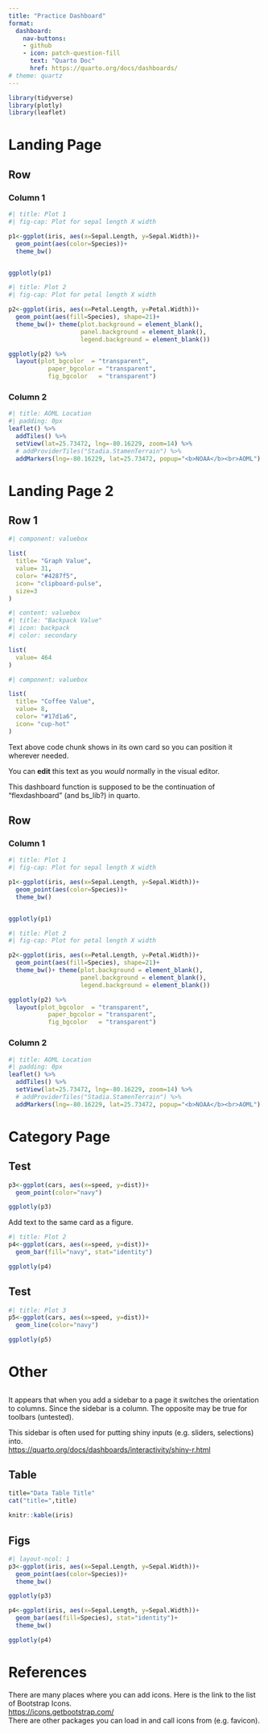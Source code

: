 ```yaml
---
title: "Practice Dashboard"
format: 
  dashboard:
    nav-buttons: 
    - github
    - icon: patch-question-fill
      text: "Quarto Doc"
      href: https://quarto.org/docs/dashboards/
# theme: quartz
---
```


```r
library(tidyverse)
library(plotly)
library(leaflet)
```

<!-- Can have leading content not contained in a card above all other cards that will appear on every page. -->

# Landing Page

## Row

### Column 1 {.tabset}

```r
#| title: Plot 1
#| fig-cap: Plot for sepal length X width

p1<-ggplot(iris, aes(x=Sepal.Length, y=Sepal.Width))+
  geom_point(aes(color=Species))+
  theme_bw()


ggplotly(p1)
```

```r
#| title: Plot 2
#| fig-cap: Plot for petal length X width

p2<-ggplot(iris, aes(x=Petal.Length, y=Petal.Width))+
  geom_point(aes(fill=Species), shape=21)+
  theme_bw()+ theme(plot.background = element_blank(),
                    panel.background = element_blank(),
                    legend.background = element_blank())

ggplotly(p2) %>%
  layout(plot_bgcolor  = "transparent",
           paper_bgcolor = "transparent",
           fig_bgcolor   = "transparent")
```

### Column 2

```r
#| title: AOML Location
#| padding: 0px
leaflet() %>%
  addTiles() %>%
  setView(lat=25.73472, lng=-80.16229, zoom=14) %>% 
  # addProviderTiles("Stadia.StamenTerrain") %>%
  addMarkers(lng=-80.16229, lat=25.73472, popup="<b>NOAA</b><br>AOML")
```


# Landing Page 2

## Row 1 {height="20%"}

```r
#| component: valuebox

list(
  title= "Graph Value",
  value= 31,
  color= "#4287f5",
  icon= "clipboard-pulse",
  size=3
)
```

```r
#| content: valuebox
#| title: "Backpack Value"
#| icon: backpack
#| color: secondary

list(
  value= 464
)
```

```r
#| component: valuebox

list(
  title= "Coffee Value",
  value= 8,
  color= "#17d1a6",
  icon= "cup-hot"
)
```

::: {.card title="Text"}
Text above code chunk shows in its own card so you can position it wherever needed.

You can **edit** this text as you *would* normally in the visual editor.

This dashboard function is supposed to be the continuation of "flexdashboard" (and bs_lib?) in quarto.
:::

## Row

### Column 1 {.tabset}

```r
#| title: Plot 1
#| fig-cap: Plot for sepal length X width

p1<-ggplot(iris, aes(x=Sepal.Length, y=Sepal.Width))+
  geom_point(aes(color=Species))+
  theme_bw()


ggplotly(p1)
```

```r
#| title: Plot 2
#| fig-cap: Plot for petal length X width

p2<-ggplot(iris, aes(x=Petal.Length, y=Petal.Width))+
  geom_point(aes(fill=Species), shape=21)+
  theme_bw()+ theme(plot.background = element_blank(),
                    panel.background = element_blank(),
                    legend.background = element_blank())

ggplotly(p2) %>%
  layout(plot_bgcolor  = "transparent",
           paper_bgcolor = "transparent",
           fig_bgcolor   = "transparent")
```

### Column 2

```r
#| title: AOML Location
#| padding: 0px
leaflet() %>%
  addTiles() %>%
  setView(lat=25.73472, lng=-80.16229, zoom=14) %>% 
  # addProviderTiles("Stadia.StamenTerrain") %>%
  addMarkers(lng=-80.16229, lat=25.73472, popup="<b>NOAA</b><br>AOML")
```


# Category Page

## Test

::: {.card title="Plot 1"}
```r

p3<-ggplot(cars, aes(x=speed, y=dist))+
  geom_point(color="navy")

ggplotly(p3)
```

Add text to the same card as a figure.
:::

```r
#| title: Plot 2
p4<-ggplot(cars, aes(x=speed, y=dist))+
  geom_bar(fill="navy", stat="identity")

ggplotly(p4)
```

## Test

```r
#| title: Plot 3
p5<-ggplot(cars, aes(x=speed, y=dist))+
  geom_line(color="navy")

ggplotly(p5)
```

# Other

##  {.sidebar}
It appears that when you add a sidebar to a page it switches the orientation to columns. Since the sidebar is a column. The opposite may be true for toolbars (untested). 

This sidebar is often used for putting shiny inputs (e.g. sliders, selections) into. <br>
<https://quarto.org/docs/dashboards/interactivity/shiny-r.html>

## Table

```r

title="Data Table Title"
cat("title=",title)

knitr::kable(iris)
```

## Figs
```r
#| layout-ncol: 1
p3<-ggplot(iris, aes(x=Sepal.Length, y=Sepal.Width))+
  geom_point(aes(color=Species))+
  theme_bw()

ggplotly(p3)

p4<-ggplot(iris, aes(x=Sepal.Length, y=Sepal.Width))+
  geom_bar(aes(fill=Species), stat="identity")+
  theme_bw()

ggplotly(p4)
```


# References

There are many places where you can add icons. Here is the link to the list of Bootstrap Icons. <br> <https://icons.getbootstrap.com/> <br> There are other packages you can load in and call icons from (e.g. favicon).

```r

```
